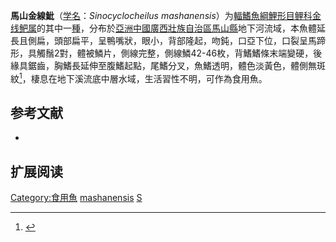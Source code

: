 {{Speciesbox
| name = 馬山金線魮
| status = NE
| status_system = IUCN3.1
| image = 
| genus = Sinocyclocheilus
| species = mashanensis
| authority = Wu, Liao & Li, 2010
| synonyms = 
}}

'''馬山金線魮'''（[[学名|学名]]：''Sinocyclocheilus mashanensis''）为[[輻鰭魚綱|輻鰭魚綱]][[鯉形目|鯉形目]][[鲤科|鲤科]][[金线鲃属|金线鲃属]]的其中一[[種|種]]，分布於[[亞洲|亞洲]][[中國|中國]][[廣西壯族自治區|廣西壯族自治區]][[馬山縣|馬山縣]]地下河流域，本魚體延長且側扁，頭部扁平，呈鴨嘴狀，眼小，背部隆起，吻鈍，口亞下位，口裂呈馬蹄形，具觸鬚2對，體被鱗片，側線完整，側線鱗42-46枚，背鰭鰭條末端變硬，後緣具鋸齒，胸鰭長延伸至腹鰭起點，尾鰭分叉，魚鰭透明，體色淡黃色，體側無斑紋<ref>{{cite web|url=http://wpbp.sinica.edu.tw/Summary/SpeciesSummary.php?id=63818&lang=chinese| title =Sinocyclocheilus donglanensis}}</ref>，棲息在地下溪流底中層水域，生活習性不明，可作為食用魚。

== 参考文献 ==
*{{FishBase_species|genus=Sinocyclocheilus|species=mashanensis|year=2011|month=12}}

== 扩展阅读 ==
{{refbegin}}
{{wikispecies-inline|Sinocyclocheilus mashanensis|馬山金線魮}}
{{refend}}
{{Taxonbar|from=Q5616101}}

[[Category:食用魚|Category:食用魚]]
[[Category:金线鲃属|mashanensis]]
[[Category:2010年描述的鱼类|S]]

{{鲤形目小作品}}